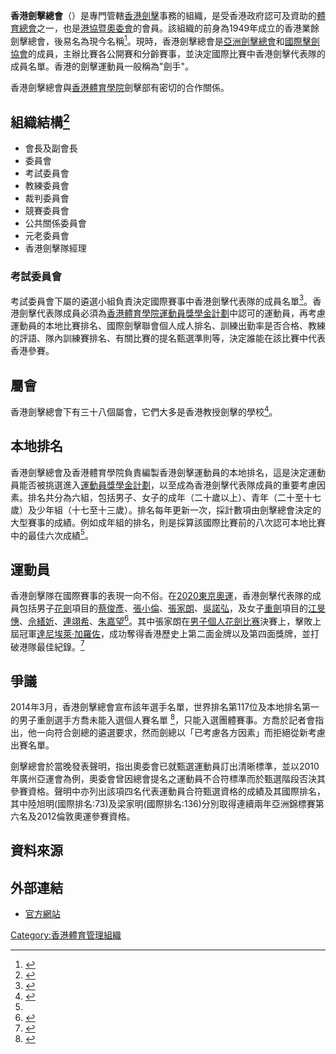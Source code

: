 {{Infobox Organization
|name = 香港劍擊總會<br>Hong Kong Fencing Association
|image = HKFA logo.jpg
|image_border =
|size =
|caption = 
|motto =
|type = 體育組織
|status = [[國際擊劍總會|國際擊劍總會]]的屬會
|location = 香港
|formation = 1949年
|headquarters = {{flagicon|HKG}} 銅鑼灣掃桿埔大球場徑一號[[奧運大樓|奧運大樓]]1011室
|membership = 
|leader_title = 會長
|leader_name =勞國雄先生 BBS, MH, OStJ
|website = [http://www.hkfa.org.hk/TC/index.html 香港劍擊總會]
}}

'''香港劍擊總會'''（{{lang|en|Hong Kong Fencing Association}}）是專門管轄[[香港|香港]][[劍擊|劍擊]]事務的組織，是受香港政府認可及資助的[[體育總會|體育總會]]之一，也是[[港協暨奧委會|港協暨奧委會]]的會員。該組織的前身為1949年成立的香港業餘劍擊總會，後易名為現今名稱<ref>{{Cite web |url=http://www.hkfa.org.hk/TC/history.html?mID=1 |title=香港劍擊歷史 |accessdate=2013-11-30 |archive-date=2013-12-03 |archive-url=https://web.archive.org/web/20131203140351/http://www.hkfa.org.hk/TC/history.html?mID=1 |dead-url=no }}</ref>。現時，香港劍擊總會是[[亞洲劍擊總會|亞洲劍擊總會]]和[[國際擊劍總會|國際擊劍協會]]的成員，主辦比賽各公開賽和分齡賽事，並決定國際比賽中香港劍擊代表隊的成員名單。香港的劍擊運動員一般稱為"劍手"。

香港劍擊總會與[[香港體育學院|香港體育學院]]劍擊部有密切的合作關係。

== 組織結構<ref>{{Cite web|url=http://www.hkfa.org.hk/TC/organization.html?mID=3|title=組織架構|accessdate=3 March 2017|author=|date=|publisher=|archive-date=2017-03-03|archive-url=https://web.archive.org/web/20170303201356/http://www.hkfa.org.hk/TC/organization.html?mID=3|dead-url=no}}</ref> ==
* 會長及副會長
* 委員會
* 考試委員會
* 教練委員會
* 裁判委員會
* 競賽委員會
* 公共關係委員會
* 元老委員會
* 香港劍擊隊經理

=== 考試委員會 ===
考試委員會下屬的遴選小組負責決定國際賽事中香港劍擊代表隊的成員名單<ref name = "rank">{{cite web |title=甄選「香港劍擊代表隊成員」的準則 |url=http://www.hkfa.org.hk/notice_representHK.pdf |website=HKFA |publisher=HKFA |accessdate=2021-07-26}}</ref>。香港劍擊代表隊成員必須為[[香港體育學院|香港體育學院]][[運動員獎學金計劃|運動員獎學金計劃]]中認可的運動員，再考慮運動員的本地比賽排名、國際劍擊聯會個人成人排名、訓練出勤率是否合格、教練的評語、隊內訓練賽排名、有關比賽的提名甄選準則等，決定誰能在該比賽中代表香港參賽。

== 屬會 ==
香港劍擊總會下有三十八個屬會，它們大多是香港教授劍擊的學校<ref>{{Cite web|url=http://www.hkfa.org.hk/TC/affiliationMembers.html?mID=15&page=0|title=屬會會員|accessdate=3 March 2017|author=|date=|publisher=|archive-date=2017-03-03|archive-url=https://web.archive.org/web/20170303201938/http://www.hkfa.org.hk/TC/affiliationMembers.html?mID=15&page=0|dead-url=no}}</ref>。

== 本地排名 ==
香港劍擊總會及香港體育學院負責編製香港劍擊運動員的本地排名，這是決定運動員能否被挑選進入[[運動員獎學金計劃|運動員獎學金計劃]]，以至成為香港劍擊代表隊成員的重要考慮因素。排名共分為六組，包括男子、女子的成年（二十歲以上）、青年（二十至十七歲）及少年組（十七至十三歲）。排名每年更新一次，採計數項由劍擊總會決定的大型賽事的成績。例如成年組的排名，則是採算該國際比賽前的八次認可本地比賽中的最佳六次成績<ref name = "rank"/>。

== 運動員 ==
香港劍擊隊在國際賽事的表現一向不俗。在[[2020東京奧運|2020東京奧運]]，香港劍擊代表隊的成員包括男子[[花劍|花劍]]項目的[[蔡俊彥|蔡俊彥]]、[[張小倫|張小倫]]、[[張家朗|張家朗]]、[[吳諾弘|吳諾弘]]，及女子[[重劍|重劍]]項目的[[江旻憓|江旻憓]]、[[佘繕妡|佘繕妡]]、[[連翊希|連翊希]]、[[朱嘉望|朱嘉望]]<ref>{{cite web |title=2020東京奧運會  參賽資格 |url=http://www.hkfa.org.hk/notice_tokyo2020.pdf |website=HKFA |publisher=HKFA |accessdate=2021-07-26}}</ref>。其中張家朗在[[2020年夏季奥林匹克运动会击剑男子个人花剑比赛|男子個人花劍比赛]]決賽上，擊敗上屆冠軍[[達尼埃萊·加羅佐|達尼埃萊·加羅佐]]，成功奪得香港歷史上第二面金牌以及第四面獎牌，並打破港隊最佳紀錄。<ref>{{cite web|url=https://www.bbc.com/zhongwen/trad/chinese-news-57973739|title=東京奧運：香港贏得久違金牌 男子擊劍張家朗花劍冠軍|date=2021-07-26|publisher=[[BBC|BBC]]}}</ref>

== 爭議 ==
2014年3月，香港劍擊總會宣布該年選手名單，世界排名第117位及本地排名第一的男子重劍選手方喬未能入選個人賽名單 <ref name="appledaily">{{Cite web |url=http://hk.apple.nextmedia.com/news/art/20140322/18664877 |title=選手轟劍總透明度低 |accessdate=2014-11-02 |archive-date=2014-11-02 |archive-url=https://web.archive.org/web/20141102190718/http://hk.apple.nextmedia.com/news/art/20140322/18664877 |dead-url=no }}</ref>，只能入選團體賽事。方喬於記者會指出，他一向符合劍總的遴選要求，然而劍總以「已考慮各方因素」而拒絕從新考慮出賽名單。

劍擊總會於當晚發表聲明，指出奧委會已就甄選運動員訂出清晰標準，並以2010年廣州亞運會為例，奧委會曾因總會提名之運動員不合符標準而於甄選階段否決其參賽資格。聲明中亦列出該項四名代表運動員合符甄選資格的成績及其國際排名，其中陸旭明(國際排名:73)及梁家明(國際排名:136)分別取得連續兩年亞洲錦標賽第六名及2012倫敦奧運參賽資格。

== 資料來源 ==
{{reflist}}

==外部連結==
* [http://www.hkfa.org.hk/TC/index.html 官方網站] {{Wayback|url=http://www.hkfa.org.hk/TC/index.html |date=20131220004047 }}

{{香港體育總會}}

[[Category:香港體育管理組織|Category:香港體育管理組織]]